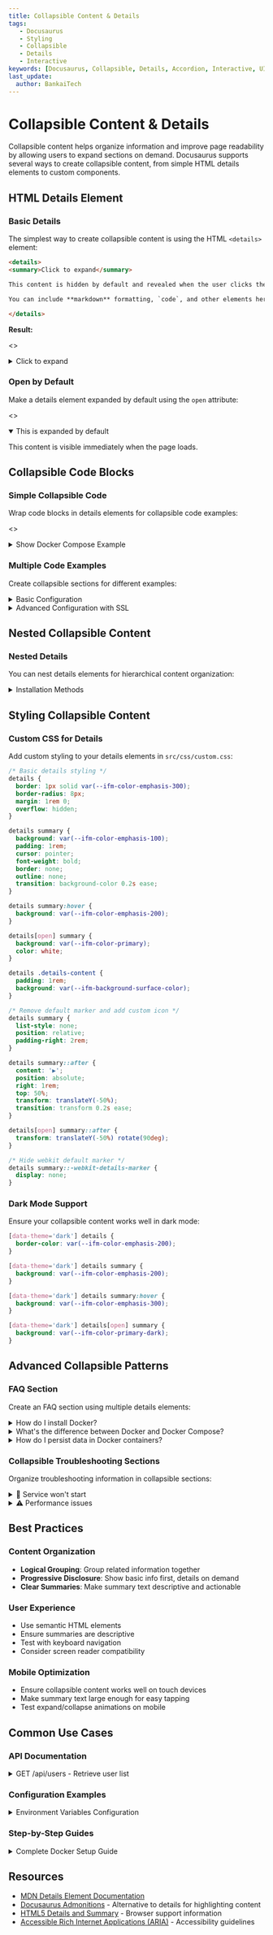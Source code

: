 ```yaml
---
title: Collapsible Content & Details
tags:
   - Docusaurus
   - Styling
   - Collapsible
   - Details
   - Interactive
keywords: [Docusaurus, Collapsible, Details, Accordion, Interactive, UI]
last_update:
  author: BankaiTech
---
```


# **Collapsible Content & Details**

Collapsible content helps organize information and improve page readability by allowing users to expand sections on demand. Docusaurus supports several ways to create collapsible content, from simple HTML details elements to custom components.

## **HTML Details Element**

### **Basic Details**

The simplest way to create collapsible content is using the HTML `<details>` element:

```html
<details>
<summary>Click to expand</summary>

This content is hidden by default and revealed when the user clicks the summary.

You can include **markdown** formatting, `code`, and other elements here.

</details>
```

**Result:**

<>
<details>
<summary>Click to expand</summary>

This content is hidden by default and revealed when the user clicks the summary.

You can include **markdown** formatting, `code`, and other elements here.

</details>
</>

### **Open by Default**

Make a details element expanded by default using the `open` attribute:

<>
<details open>
<summary>This is expanded by default</summary>

This content is visible immediately when the page loads.

</details>
</>

## **Collapsible Code Blocks**

### **Simple Collapsible Code**

Wrap code blocks in details elements for collapsible code examples:

<>
<details>
<summary>Show Docker Compose Example</summary>

```yaml title="docker-compose.yml"
version: '3.8'
services:
  web:
    image: nginx:latest
    ports:
      - "80:80"
    volumes:
      - ./html:/usr/share/nginx/html
  db:
    image: postgres:13
    environment:
      POSTGRES_PASSWORD: password
```

</details>
</>

### **Multiple Code Examples**

Create collapsible sections for different examples:

<details>
<summary>Basic Configuration</summary>

```nginx title="nginx.conf"
server {
    listen 80;
    server_name example.com;
    
    location / {
        proxy_pass http://localhost:3000;
    }
}
```

</details>

<details>
<summary>Advanced Configuration with SSL</summary>

```nginx title="nginx.conf"
server {
    listen 443 ssl http2;
    server_name example.com;
    
    ssl_certificate /path/to/cert.pem;
    ssl_certificate_key /path/to/key.pem;
    
    location / {
        proxy_pass http://localhost:3000;
        proxy_set_header Host $host;
        proxy_set_header X-Real-IP $remote_addr;
    }
}
```

</details>

## **Nested Collapsible Content**

### **Nested Details**

You can nest details elements for hierarchical content organization:

<details>
<summary>Installation Methods</summary>

<details>
<summary>Docker Installation</summary>

1. Pull the image:
   ```bash
   docker pull nginx:latest
   ```

2. Run the container:
   ```bash
   docker run -d -p 80:80 nginx:latest
   ```

</details>

<details>
<summary>Manual Installation</summary>

1. Update package list:
   ```bash
   sudo apt update
   ```

2. Install Nginx:
   ```bash
   sudo apt install nginx
   ```

</details>

</details>

## **Styling Collapsible Content**

### **Custom CSS for Details**

Add custom styling to your details elements in `src/css/custom.css`:

```css
/* Basic details styling */
details {
  border: 1px solid var(--ifm-color-emphasis-300);
  border-radius: 8px;
  margin: 1rem 0;
  overflow: hidden;
}

details summary {
  background: var(--ifm-color-emphasis-100);
  padding: 1rem;
  cursor: pointer;
  font-weight: bold;
  border: none;
  outline: none;
  transition: background-color 0.2s ease;
}

details summary:hover {
  background: var(--ifm-color-emphasis-200);
}

details[open] summary {
  background: var(--ifm-color-primary);
  color: white;
}

details .details-content {
  padding: 1rem;
  background: var(--ifm-background-surface-color);
}

/* Remove default marker and add custom icon */
details summary {
  list-style: none;
  position: relative;
  padding-right: 2rem;
}

details summary::after {
  content: '▶';
  position: absolute;
  right: 1rem;
  top: 50%;
  transform: translateY(-50%);
  transition: transform 0.2s ease;
}

details[open] summary::after {
  transform: translateY(-50%) rotate(90deg);
}

/* Hide webkit default marker */
details summary::-webkit-details-marker {
  display: none;
}
```

### **Dark Mode Support**

Ensure your collapsible content works well in dark mode:

```css
[data-theme='dark'] details {
  border-color: var(--ifm-color-emphasis-200);
}

[data-theme='dark'] details summary {
  background: var(--ifm-color-emphasis-200);
}

[data-theme='dark'] details summary:hover {
  background: var(--ifm-color-emphasis-300);
}

[data-theme='dark'] details[open] summary {
  background: var(--ifm-color-primary-dark);
}
```

## **Advanced Collapsible Patterns**

### **FAQ Section**

Create an FAQ section using multiple details elements:

<details>
<summary>How do I install Docker?</summary>

Docker installation varies by operating system:

- **Ubuntu/Debian**: `sudo apt install docker.io`
- **CentOS/RHEL**: `sudo yum install docker`
- **macOS**: Download Docker Desktop from the official website
- **Windows**: Download Docker Desktop from the official website

</details>

<details>
<summary>What's the difference between Docker and Docker Compose?</summary>

- **Docker**: A containerization platform for running individual containers
- **Docker Compose**: A tool for defining and running multi-container applications using YAML files

Docker Compose makes it easier to manage complex applications with multiple services.

</details>

<details>
<summary>How do I persist data in Docker containers?</summary>

Use Docker volumes or bind mounts:

```bash
# Using volumes
docker run -v myvolume:/data myimage

# Using bind mounts
docker run -v /host/path:/container/path myimage
```

</details>

### **Collapsible Troubleshooting Sections**

Organize troubleshooting information in collapsible sections:

<details>
<summary>🔴 Service won't start</summary>

### Possible Causes:
1. Port already in use
2. Configuration file errors
3. Permission issues

### Solutions:
```bash
# Check if port is in use
netstat -tulpn | grep :80

# Check service logs
docker logs container_name

# Restart with correct permissions
sudo docker restart container_name
```

</details>

<details>
<summary>⚠️ Performance issues</summary>

### Common Performance Problems:
- Insufficient memory allocation
- Disk I/O bottlenecks
- Network latency

### Performance Tuning:
```bash
# Monitor resource usage
docker stats

# Increase memory limit
docker run -m 512m myimage

# Use faster storage
docker run -v /dev/shm:/tmp myimage
```

</details>

## **Best Practices**

### **Content Organization**

- **Logical Grouping**: Group related information together
- **Progressive Disclosure**: Show basic info first, details on demand
- **Clear Summaries**: Make summary text descriptive and actionable

### **User Experience**

- Use semantic HTML elements
- Ensure summaries are descriptive
- Test with keyboard navigation
- Consider screen reader compatibility

### **Mobile Optimization**

- Ensure collapsible content works well on touch devices
- Make summary text large enough for easy tapping
- Test expand/collapse animations on mobile

## **Common Use Cases**

### **API Documentation**

<details>
<summary>GET /api/users - Retrieve user list</summary>

**Parameters:**
- `page` (optional): Page number (default: 1)
- `limit` (optional): Items per page (default: 10)

**Response:**
```json
{
  "users": [
    {
      "id": 1,
      "name": "John Doe",
      "email": "john@example.com"
    }
  ],
  "pagination": {
    "page": 1,
    "total": 100
  }
}
```

</details>

### **Configuration Examples**

<details>
<summary>Environment Variables Configuration</summary>

Create a `.env` file in your project root:

```bash title=".env"
# Database configuration
DB_HOST=localhost
DB_PORT=5432
DB_NAME=myapp
DB_USER=postgres
DB_PASSWORD=secret

# Application settings
APP_PORT=3000
APP_ENV=development
JWT_SECRET=your-secret-key

# External services
REDIS_URL=redis://localhost:6379
EMAIL_SERVICE=sendgrid
EMAIL_API_KEY=your-sendgrid-key
```

</details>

### **Step-by-Step Guides**

<details>
<summary>Complete Docker Setup Guide</summary>

### Step 1: Install Docker
```bash
curl -fsSL https://get.docker.com -o get-docker.sh
sudo sh get-docker.sh
```

### Step 2: Start Docker Service
```bash
sudo systemctl start docker
sudo systemctl enable docker
```

### Step 3: Add User to Docker Group
```bash
sudo usermod -aG docker $USER
```

### Step 4: Test Installation
```bash
docker run hello-world
```

</details>

## **Resources**

- [MDN Details Element Documentation](https://developer.mozilla.org/en-US/docs/Web/HTML/Element/details)
- [Docusaurus Admonitions](https://docusaurus.io/docs/markdown-features/admonitions) - Alternative to details for highlighting content
- [HTML5 Details and Summary](https://caniuse.com/details) - Browser support information
- [Accessible Rich Internet Applications (ARIA)](https://www.w3.org/WAI/ARIA/apg/) - Accessibility guidelines

<BuyMeACoffeeButton />
